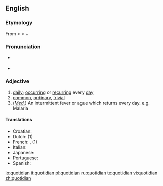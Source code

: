 ==English==

===Etymology===
From {{etyl|la}} {{term|quotidianus|quotīdiānus|everyday|lang=la}} < {{term|quotidie|quotīdiē|daily|lang=la}} < {{term|quot||how many|lang=la}} + {{term|dies|diēs|day|lang=la}}

===Pronunciation===
* {{a|RP}} {{IPA|/kwɒˈtɪdɪən/}}
* {{audio|en-us-quotidian.ogg|Audio (US)}}

===Adjective===
{{en-adj}}

# [[daily]]; [[occurring]] or [[recurring]] every [[day]]
# [[common]], [[ordinary]], [[trivial]]
# (''[[medical|Med.]]'') An intermittent fever or ague which returns every day. e.g. Malaria

====Translations====
* Croatian: {{t|hr|dnevno}}
* Dutch: {{t+|nl|alledaags}} (1)
* French: {{t+|fr|quotidien|m}}, {{t+|fr|quotidienne|f}} (1)
* Italian: {{t+|it|quotidiano}}
* Japanese: {{t-|ja|毎日|tr=まいにち, mainichi|sc=Jpan}}
* Portuguese: {{t+|pt|quotidiano}}
* Spanish: {{t|es|cotidiano}}

[[io:quotidian]]
[[it:quotidian]]
[[pl:quotidian]]
[[ru:quotidian]]
[[te:quotidian]]
[[vi:quotidian]]
[[zh:quotidian]]